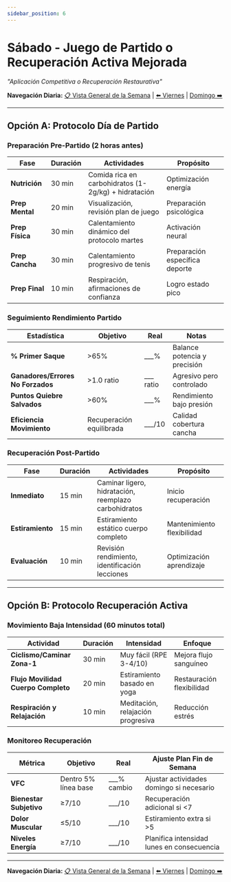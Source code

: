 ```yaml
---
sidebar_position: 6
---
```



<WorkoutNav weekNumber={1} />

# Sábado - Juego de Partido o Recuperación Activa Mejorada

_"Aplicación Competitiva o Recuperación Restaurativa"_

**Navegación Diaria:** [📋 Vista General de la Semana](./) | [⬅️ Viernes](friday) | [Domingo ➡️](sunday)

---

## Opción A: Protocolo Día de Partido

### Preparación Pre-Partido (2 horas antes)

| Fase             | Duración | Actividades                            | Propósito                    |
| ----------------- | -------- | ------------------------------------- | -------------------------- |
| **Nutrición**     | 30 min   | Comida rica en carbohidratos (1-2g/kg) + hidratación  | Optimización energía        |
| **Prep Mental**   | 20 min   | Visualización, revisión plan de juego       | Preparación psicológica    |
| **Prep Física** | 30 min   | Calentamiento dinámico del protocolo martes | Activación neural          |
| **Prep Cancha**    | 30 min   | Calentamiento progresivo de tenis            | Preparación específica deporte |
| **Prep Final**    | 10 min   | Respiración, afirmaciones de confianza    | Logro estado pico     |

### Seguimiento Rendimiento Partido

| Estadística                   | Objetivo            | Real       | Notas                      |
| --------------------------- | ----------------- | ------------ | -------------------------- |
| **% Primer Saque**           | &gt;65%              | \_\_\_%      | Balance potencia y precisión |
| **Ganadores/Errores No Forzados** | &gt;1.0 ratio        | \_\_\_ ratio | Agresivo pero controlado  |
| **Puntos Quiebre Salvados**      | &gt;60%              | \_\_\_%      | Rendimiento bajo presión       |
| **Eficiencia Movimiento**     | Recuperación equilibrada | \_\_\_/10    | Calidad cobertura cancha     |

### Recuperación Post-Partido

| Fase          | Duración | Actividades                                 | Propósito                 |
| -------------- | -------- | ------------------------------------------ | ----------------------- |
| **Inmediato**  | 15 min   | Caminar ligero, hidratación, reemplazo carbohidratos | Inicio recuperación     |
| **Estiramiento** | 15 min   | Estiramiento estático cuerpo completo                | Mantenimiento flexibilidad |
| **Evaluación** | 10 min   | Revisión rendimiento, identificación lecciones  | Optimización aprendizaje   |

---

## Opción B: Protocolo Recuperación Activa

### Movimiento Baja Intensidad (60 minutos total)

| Actividad                    | Duración | Intensidad                          | Enfoque                   |
| --------------------------- | -------- | ---------------------------------- | ----------------------- |
| **Ciclismo/Caminar Zona-1**  | 30 min   | Muy fácil (RPE 3-4/10)             | Mejora flujo sanguíneo  |
| **Flujo Movilidad Cuerpo Completo** | 20 min   | Estiramiento basado en yoga              | Restauración flexibilidad |
| **Respiración y Relajación**  | 10 min   | Meditación, relajación progresiva | Reducción estrés        |

### Monitoreo Recuperación

| Métrica                  | Objetivo                | Real         | Ajuste Plan Fin de Semana            |
| ----------------------- | --------------------- | -------------- | ---------------------------------- |
| **VFC**                 | Dentro 5% línea base | \_\_\_% cambio | Ajustar actividades domingo si necesario |
| **Bienestar Subjetivo** | ≥7/10                 | \_\_\_/10      | Recuperación adicional si &lt;7          |
| **Dolor Muscular**     | ≤5/10                 | \_\_\_/10      | Estiramiento extra si &gt;5             |
| **Niveles Energía**       | ≥7/10                 | \_\_\_/10      | Planifica intensidad lunes en consecuencia  |

---

**Navegación Diaria:** [📋 Vista General de la Semana](./) | [⬅️ Viernes](friday) | [Domingo ➡️](sunday)